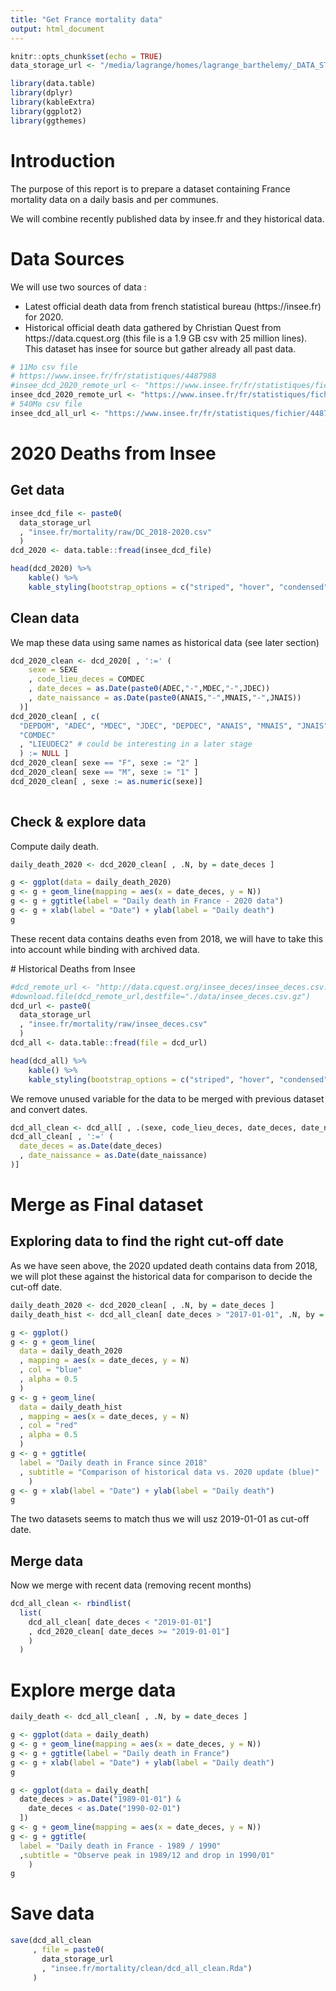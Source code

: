 ```yaml
---
title: "Get France mortality data"
output: html_document
---
```


```r
knitr::opts_chunk$set(echo = TRUE)
data_storage_url <- "/media/lagrange/homes/lagrange_barthelemy/_DATA_STORE/"
```

```r
library(data.table)
library(dplyr)
library(kableExtra)
library(ggplot2)
library(ggthemes)
```



# Introduction

The purpose of this report is to prepare a dataset containing France 
mortality data on a daily basis and per communes. 

We will combine recently published data by insee.fr and they historical data.

# Data Sources

We will use two sources of data :

- Latest official death data from french statistical bureau (https://insee.fr)
for 2020.
- Historical official death data gathered by Christian Quest from
https://data.cquest.org (this file is a 1.9 GB csv with 25 million lines). This
dataset has insee for source but gather already all past data.


```r
# 11Mo csv file 
# https://www.insee.fr/fr/statistiques/4487988
#insee_dcd_2020_remote_url <- "https://www.insee.fr/fr/statistiques/fichier/4487988/2020-05-15_detail.zip"
insee_dcd_2020_remote_url <- "https://www.insee.fr/fr/statistiques/fichier/4487988/2020-05-15_detail.zip"
# 540Mo csv file
insee_dcd_all_url <- "https://www.insee.fr/fr/statistiques/fichier/4487988/2020-06-19_detail.zip"
```


# 2020 Deaths from Insee

## Get data

```r
insee_dcd_file <- paste0(
  data_storage_url
  , "insee.fr/mortality/raw/DC_2018-2020.csv"
  )
dcd_2020 <- data.table::fread(insee_dcd_file)
```

```r
head(dcd_2020) %>%
    kable() %>%
    kable_styling(bootstrap_options = c("striped", "hover", "condensed"))
```

## Clean data

We map these data using same names as historical data (see later section)

```r
dcd_2020_clean <- dcd_2020[ , ':=' (
    sexe = SEXE
    , code_lieu_deces = COMDEC
    , date_deces = as.Date(paste0(ADEC,"-",MDEC,"-",JDEC))
    , date_naissance = as.Date(paste0(ANAIS,"-",MNAIS,"-",JNAIS))
  )]
dcd_2020_clean[ , c(
  "DEPDOM", "ADEC", "MDEC", "JDEC", "DEPDEC", "ANAIS", "MNAIS", "JNAIS", "SEXE",
  "COMDEC"
  , "LIEUDEC2" # could be interesting in a later stage
  ) := NULL ]
dcd_2020_clean[ sexe == "F", sexe := "2" ]
dcd_2020_clean[ sexe == "M", sexe := "1" ]
dcd_2020_clean[ , sexe := as.numeric(sexe)]
  
```

## Check & explore data

Compute daily death.

```r
daily_death_2020 <- dcd_2020_clean[ , .N, by = date_deces ]
```


```r
g <- ggplot(data = daily_death_2020)
g <- g + geom_line(mapping = aes(x = date_deces, y = N))
g <- g + ggtitle(label = "Daily death in France - 2020 data")
g <- g + xlab(label = "Date") + ylab(label = "Daily death")
g
```

These recent data contains deaths even from 2018, we will have to take this
into account while binding with archived data.

 # Historical Deaths from Insee

```r
#dcd_remote_url <- "http://data.cquest.org/insee_deces/insee_deces.csv.gz"
#download.file(dcd_remote_url,destfile="./data/insee_deces.csv.gz")
dcd_url <- paste0(
  data_storage_url
  , "insee.fr/mortality/raw/insee_deces.csv"
  )
dcd_all <- data.table::fread(file = dcd_url)
```

```r
head(dcd_all) %>%
    kable() %>%
    kable_styling(bootstrap_options = c("striped", "hover", "condensed"))
```


We remove unused variable for the data to be merged with previous dataset and
convert dates.

```r
dcd_all_clean <- dcd_all[ , .(sexe, code_lieu_deces, date_deces, date_naissance)]
dcd_all_clean[ , ':=' (
  date_deces = as.Date(date_deces)
  , date_naissance = as.Date(date_naissance)
)]
```

# Merge as Final dataset


## Exploring data to find the right cut-off date

As we have seen above, the 2020 updated death contains data from 2018, we will plot these against the historical data for comparison to decide the cut-off date.


```r
daily_death_2020 <- dcd_2020_clean[ , .N, by = date_deces ]
daily_death_hist <- dcd_all_clean[ date_deces > "2017-01-01", .N, by = date_deces ]
```


```r
g <- ggplot()
g <- g + geom_line(
  data = daily_death_2020
  , mapping = aes(x = date_deces, y = N)
  , col = "blue"
  , alpha = 0.5
  )
g <- g + geom_line(
  data = daily_death_hist
  , mapping = aes(x = date_deces, y = N)
  , col = "red"
  , alpha = 0.5
  )
g <- g + ggtitle(
  label = "Daily death in France since 2018"
  , subtitle = "Comparison of historical data vs. 2020 update (blue)"
    )
g <- g + xlab(label = "Date") + ylab(label = "Daily death")
g
```

The two datasets seems to match thus we will usz 2019-01-01 as cut-off date.


## Merge data

Now we merge with recent data (removing recent months)

```r
dcd_all_clean <- rbindlist(
  list(
    dcd_all_clean[ date_deces < "2019-01-01"]
    , dcd_2020_clean[ date_deces >= "2019-01-01"]
    )
  )
```



# Explore merge data


```r
daily_death <- dcd_all_clean[ , .N, by = date_deces ]
```


```r
g <- ggplot(data = daily_death)
g <- g + geom_line(mapping = aes(x = date_deces, y = N))
g <- g + ggtitle(label = "Daily death in France")
g <- g + xlab(label = "Date") + ylab(label = "Daily death")
g
```

```r
g <- ggplot(data = daily_death[ 
  date_deces > as.Date("1989-01-01") &
    date_deces < as.Date("1990-02-01") 
  ])
g <- g + geom_line(mapping = aes(x = date_deces, y = N))
g <- g + ggtitle(
  label = "Daily death in France - 1989 / 1990"
  ,subtitle = "Observe peak in 1989/12 and drop in 1990/01"
    )
g
```


# Save data

```r
save(dcd_all_clean
     , file = paste0(
       data_storage_url
       , "insee.fr/mortality/clean/dcd_all_clean.Rda")
     )
```

